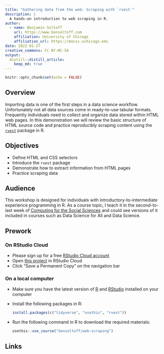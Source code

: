 ```yaml
---
title: "Gathering data from the web: Scraping with `rvest`"
description: |
  A hands-on introduction to web scraping in R.
author:
  - name: Benjamin Soltoff
    url: https://www.bensoltoff.com
    affiliation: University of Chicago
    affiliation_url: https://macss.uchicago.edu
date: 2022-01-27
creative_commons: CC BY-NC-SA
output:
  distill::distill_article:
    keep_md: true
---
```


```r
knitr::opts_chunk$set(echo = FALSE)
```

## Overview

Importing data is one of the first steps in a data science workflow. Unfortunately not all data sources come in ready-to-use tabular formats. Frequently individuals need to collect and organize data stored within HTML web pages. In this demonstration we will review the basic structure of HTML source code and practice reproducibly scraping content using the [`rvest`](https://rvest.tidyverse.org/) package in R.

## Objectives

- Define HTML and CSS selectors
- Introduce the `rvest` package
- Demonstrate how to extract information from HTML pages
- Practice scraping data

## Audience

This workshop is designed for individuals with introductory-to-intermediate experience programming in R. As a course topic, I teach it in the second-to-last week of [Computing for the Social Sciences](https://cfss.uchicago.edu/) and could see versions of it included in courses such as Data Science for All and Data Science.

## Prework

### On RStudio Cloud

- Please sign up for a free [RStudio Cloud account](https://rstudio.cloud)
- Open [this project](https://rstudio.cloud/project/3460048) in RStudio Cloud
- Click "Save a Permanent Copy" on the navigation bar

### On a local computer

- Make sure you have the latest version of [R](https://www.r-project.org/) and [RStudio](https://www.rstudio.com/products/rstudio/download/#download) installed on your computer
- Install the following packages in R:

    ```r
    install.packages(c("tidyverse", "usethis", "rvest"))
    ```
- Run the following command in R to download the required materials:

    ```r
    usethis::use_course("bensoltoff/web-scraping")
    ```
    
## Links


